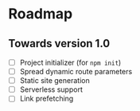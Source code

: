 
<Helmet title="Roadmap - Rakkas" />

# Roadmap

## Towards version 1.0

- [ ] Project initializer (for `npm init`)
- [ ] Spread dynamic route parameters
- [ ] Static site generation
- [ ] Serverless support
- [ ] Link prefetching
